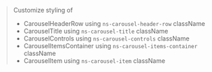 
> Customize styling of
> - CarouselHeaderRow using `ns-carousel-header-row` className
> - CarouselTitle using `ns-carousel-title` className
> - CarouselControls using `ns-carousel-controls` className
> - CarouselItemsContainer using `ns-carousel-items-container` className
> - CarouselItem using `ns-carousel-item` className

<Meta of={CarouselStories} />

<DocsPage of={CarouselStories} />
